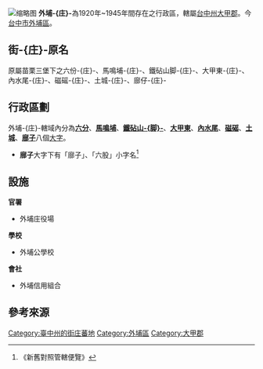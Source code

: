 {{Otheruses|subject=台灣日治後期位於[[臺中州|臺中州]][[大甲郡|大甲郡]]的一個-{庄}-}}
[[File:外埔庄役場.jpg|缩略图]]
'''外埔-{庄}-'''為1920年~1945年間存在之行政區，轄屬[[臺中州|台中州]][[大甲郡|大甲郡]]。今[[臺中市|台中市]][[外埔區|外埔區]]。

==街-{庄}-原名==
原屬苗栗三堡下之六份-{庄}-、馬鳴埔-{庄}-、鐵砧山脚-{庄}-、大甲東-{庄}-、內水尾-{庄}-、磁磘-{庄}-、土城-{庄}-、廍仔-{庄}-

==行政區劃==
外埔-{庄}-轄域內分為'''[[六分|六分]]'''、'''[[馬鳴埔|馬鳴埔]]'''、'''[[鐵砧山腳|鐵砧山-{脚}-]]'''、'''[[大甲東|大甲東]]'''、'''[[內水尾|內水尾]]'''、'''[[磁磘|磁磘]]'''、'''[[土城_(臺中市)|土城]]'''、'''[[廍子_(臺中市外埔區)|廍子]]'''八個[[大字_(行政區劃)|大字]]。

*'''廍子'''大字下有「廍子」、「六股」小字名<ref>《新舊對照管轄便覽》</ref>

== 設施 ==
'''官署'''

* 外埔庄役場

'''學校'''

* 外埔公學校

'''會社'''

* 外埔信用組合

== 參考來源 ==
{{reflist}}

{{台中州}}

[[Category:臺中州的街庄蕃地|Category:臺中州的街庄蕃地]]
[[Category:外埔區|Category:外埔區]]
[[Category:大甲郡|Category:大甲郡]]